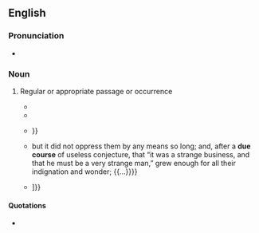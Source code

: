 ==English==

===Pronunciation===
* {{audio|en|en-au-due course.ogg|Audio (AU)}}

===Noun===
{{en-noun|-|s}}

# {{lb|en|idiomatic}} Regular or appropriate passage or occurrence
#* {{RQ:Chaucer Canterbury Tales|text=You all know that in the '''due course''' of time / If you continue scratching on a stone, / Little by little some image thereon / Will he engraven.}}
#* {{RQ:Shakespeare Winter's Tale|text=Let us be cleared / Of being tyrannous, since we so openly / Proceed in justice, which shall have '''due course''', / Even to the guilt or the purgation.}}
#* {{RQ:Swift Gulliver's Travels|IV|XII|passage=This is all according to the '''due Course''' of Things: {{...}}}}
#* {{RQ:Austen Northanger Abbey|text={{...}} but it did not oppress them by any means so long; and, after a '''due course''' of useless conjecture, that “it was a strange business, and that he must be a very strange man,” grew enough for all their indignation and wonder; {{...}}}}
#* {{quote-text|en|year=1898|author=Justin McCarthy|title=The Story of Gladstone's Life|page=27|passage=The Reform Bill, although the Duke of Wellington described it as " a revolution by '''due course''' of law," set up in fact but a very limited suffrage, {{...}} ]}}

====Quotations====
* {{seeCites|en}}